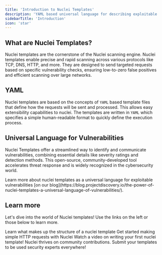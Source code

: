 ```yaml
---
title: 'Introduction to Nuclei Templates'
description: 'YAML based universal language for describing exploitable vulnerabilities'
sidebarTitle: 'Introduction'
icon: 'star'
---
```


## What are Nuclei Templates?
Nuclei templates are the cornerstone of the Nuclei scanning engine. Nuclei templates enable precise and rapid scanning across various protocols like TCP, DNS, HTTP, and more. They are designed to send targeted requests based on specific vulnerability checks, ensuring low-to-zero false positives and efficient scanning over large networks.

## YAML
Nuclei templates are based on the concepts of `YAML` based template files that define how the requests will be sent and processed. This allows easy extensibility capabilities to nuclei. The templates are written in `YAML` which specifies a simple human-readable format to quickly define the execution process.

## Universal Language for Vulnerabilities
Nuclei Templates offer a streamlined way to identify and communicate vulnerabilities, combining essential details like severity ratings and detection methods. This open-source, community-developed tool accelerates threat response and is widely recognized in the cybersecurity world.

<Tip>
Learn more about nuclei templates as a universal language for exploitable vulnerabilities [on our blog](https://blog.projectdiscovery.io/the-power-of-nuclei-templates-a-universal-language-of-vulnerabilities/).
</Tip>

## Learn more
Let's dive into the world of Nuclei templates! Use the links on the left or those below to learn more.

<CardGroup cols={2}>
  <Card
    title="Structure"
    icon="table-tree"
    iconType="regular"
   href="/templates/structure"
  >
    Learn what makes up the structure of a nuclei template
  </Card>
  <Card
    title="Basic HTTP"
    icon="globe"
    iconType="solid"
    href="/templates/protocols/http/basic-http"
  >
    Get started making simple HTTP requests with Nuclei
  </Card>
  <Card
    title="Writing your first template"
    icon="video"
    iconType="solid"
    href="https://www.youtube.com/watch?v=nFXygQdtjyw"
  >
    Watch a video on writing your first nuclei template!
  </Card>
  <Card
    title="Contributing"
    icon="github"
    iconType="solid"
    href="https://github.com/projectdiscovery"
  >
    Nuclei thrives on community contributions. Submit your templates to be used security experts everywhere!
  </Card>
</CardGroup>
